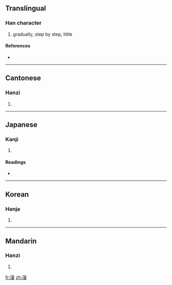 ==Translingual==

===Han character===
{{Han char|rn=40|rad=宀|as=10|sn=13|four=3014<sub>7</sub>|canj=十水尸水 (JESE)}}

# gradually, step by step, little

====References====
* {{Han ref|kx=0289.230|dkj=07253|hdz=20946.080|uh=5BD6|ud=23510|bh=DD48|bd=56648}}

----

==Cantonese==

===Hanzi===
{{yue-hanzi|jyut=|y=jam3}}

# {{defn|Cantonese}}

----

==Japanese==

===Kanji===
{{ja-kanji|grade=|rs=宀10}}

# {{defn|Japanese}}

====Readings====
* {{ja-readings|on=[[しん]] (shin)|kun=[[ひたす]] (hitasu), [[そそぐ]] (sosogu), [[つむ]] (tsumu), [[つもる]] (tsumoru)}}

----

==Korean==

===Hanja===
{{ko-hanja|hangeul=침|rv=chim|mr=ch'im}}

# {{defn|Korean}}

----

==Mandarin==

===Hanzi===
{{cmn-hanzi|pin=[[nìng]] ([[ning4]]), [[qìn]] ([[qin4]]),[[jìn]] ([[jin4]])|wg=ning<sup>4</sup>, ch'in<sup>4</sup>}}

# {{defn|Mandarin}}

[[fr:寖]]
[[zh:寖]]